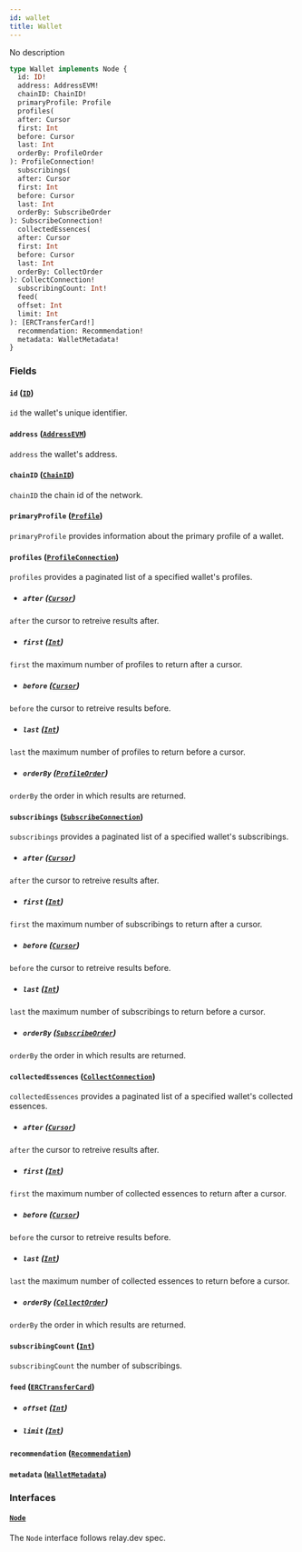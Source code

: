 ```yaml
---
id: wallet
title: Wallet
---
```



No description

```graphql
type Wallet implements Node {
  id: ID!
  address: AddressEVM!
  chainID: ChainID!
  primaryProfile: Profile
  profiles(
  after: Cursor
  first: Int
  before: Cursor
  last: Int
  orderBy: ProfileOrder
): ProfileConnection!
  subscribings(
  after: Cursor
  first: Int
  before: Cursor
  last: Int
  orderBy: SubscribeOrder
): SubscribeConnection!
  collectedEssences(
  after: Cursor
  first: Int
  before: Cursor
  last: Int
  orderBy: CollectOrder
): CollectConnection!
  subscribingCount: Int!
  feed(
  offset: Int
  limit: Int
): [ERCTransferCard!]
  recommendation: Recommendation!
  metadata: WalletMetadata!
}
```


### Fields

#### `id` ([`ID`](/cyberconnect/reference/scalars/id))

`id` the wallet's unique identifier.


#### `address` ([`AddressEVM`](/cyberconnect/reference/scalars/address-evm))

`address` the wallet's address.


#### `chainID` ([`ChainID`](/cyberconnect/reference/scalars/chain-id))

`chainID` the chain id of the network.


#### `primaryProfile` ([`Profile`](/cyberconnect/reference/objects/profile))

`primaryProfile` provides information about the primary profile of a wallet.


#### `profiles` ([`ProfileConnection`](/cyberconnect/reference/objects/profile-connection))

`profiles` provides a paginated list of a specified wallet's profiles.
- ##### `after` ([`Cursor`](/cyberconnect/reference/scalars/cursor))

`after` the cursor to retreive results after.


- ##### `first` ([`Int`](/cyberconnect/reference/scalars/int))

`first` the maximum number of profiles to return after a cursor.


- ##### `before` ([`Cursor`](/cyberconnect/reference/scalars/cursor))

`before` the cursor to retreive results before.


- ##### `last` ([`Int`](/cyberconnect/reference/scalars/int))

`last` the maximum number of profiles to return before a cursor.


- ##### `orderBy` ([`ProfileOrder`](/cyberconnect/reference/inputs/profile-order))

`orderBy` the order in which results are returned.


#### `subscribings` ([`SubscribeConnection`](/cyberconnect/reference/objects/subscribe-connection))

`subscribings` provides a paginated list of a specified wallet's subscribings.
- ##### `after` ([`Cursor`](/cyberconnect/reference/scalars/cursor))

`after` the cursor to retreive results after.


- ##### `first` ([`Int`](/cyberconnect/reference/scalars/int))

`first` the maximum number of subscribings to return after a cursor.


- ##### `before` ([`Cursor`](/cyberconnect/reference/scalars/cursor))

`before` the cursor to retreive results before.


- ##### `last` ([`Int`](/cyberconnect/reference/scalars/int))

`last` the maximum number of subscribings to return before a cursor.


- ##### `orderBy` ([`SubscribeOrder`](/cyberconnect/reference/inputs/subscribe-order))

`orderBy` the order in which results are returned.


#### `collectedEssences` ([`CollectConnection`](/cyberconnect/reference/objects/collect-connection))

`collectedEssences` provides a paginated list of a specified wallet's collected essences.
- ##### `after` ([`Cursor`](/cyberconnect/reference/scalars/cursor))

`after` the cursor to retreive results after.


- ##### `first` ([`Int`](/cyberconnect/reference/scalars/int))

`first` the maximum number of collected essences to return after a cursor.


- ##### `before` ([`Cursor`](/cyberconnect/reference/scalars/cursor))

`before` the cursor to retreive results before.


- ##### `last` ([`Int`](/cyberconnect/reference/scalars/int))

`last` the maximum number of collected essences to return before a cursor.


- ##### `orderBy` ([`CollectOrder`](/cyberconnect/reference/inputs/collect-order))

`orderBy` the order in which results are returned.


#### `subscribingCount` ([`Int`](/cyberconnect/reference/scalars/int))

`subscribingCount` the number of subscribings.


#### `feed` ([`ERCTransferCard`](/cyberconnect/reference/objects/erctransfer-card))


- ##### `offset` ([`Int`](/cyberconnect/reference/scalars/int))




- ##### `limit` ([`Int`](/cyberconnect/reference/scalars/int))




#### `recommendation` ([`Recommendation`](/cyberconnect/reference/objects/recommendation))




#### `metadata` ([`WalletMetadata`](/cyberconnect/reference/objects/wallet-metadata))




### Interfaces

#### [`Node`](/cyberconnect/reference/interfaces/node) 

The `Node` interface follows relay.dev spec.




